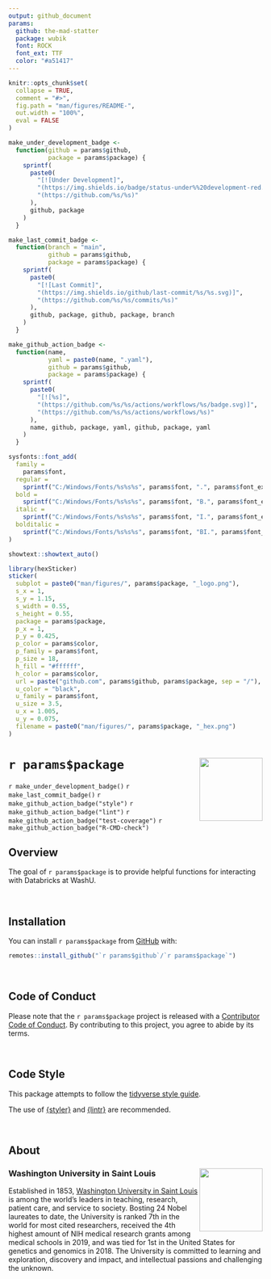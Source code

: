 ```yaml
---
output: github_document
params:
  github: the-mad-statter
  package: wubik
  font: ROCK
  font_ext: TTF
  color: "#a51417"
---
```


<!-- README.md is generated from README.Rmd. Please edit that file -->

```r
knitr::opts_chunk$set(
  collapse = TRUE,
  comment = "#>",
  fig.path = "man/figures/README-",
  out.width = "100%",
  eval = FALSE
)

make_under_development_badge <-
  function(github = params$github,
           package = params$package) {
    sprintf(
      paste0(
        "[![Under Development]",
        "(https://img.shields.io/badge/status-under%%20development-red.svg)]",
        "(https://github.com/%s/%s)"
      ),
      github, package
    )
  }

make_last_commit_badge <-
  function(branch = "main",
           github = params$github,
           package = params$package) {
    sprintf(
      paste0(
        "[![Last Commit]",
        "(https://img.shields.io/github/last-commit/%s/%s.svg)]",
        "(https://github.com/%s/%s/commits/%s)"
      ),
      github, package, github, package, branch
    )
  }

make_github_action_badge <-
  function(name,
           yaml = paste0(name, ".yaml"),
           github = params$github,
           package = params$package) {
    sprintf(
      paste0(
        "[![%s]",
        "(https://github.com/%s/%s/actions/workflows/%s/badge.svg)]",
        "(https://github.com/%s/%s/actions/workflows/%s)"
      ),
      name, github, package, yaml, github, package, yaml
    )
  }
```

```r
sysfonts::font_add(
  family =
    params$font,
  regular =
    sprintf("C:/Windows/Fonts/%s%s%s", params$font, ".", params$font_ext),
  bold =
    sprintf("C:/Windows/Fonts/%s%s%s", params$font, "B.", params$font_ext),
  italic =
    sprintf("C:/Windows/Fonts/%s%s%s", params$font, "I.", params$font_ext),
  bolditalic =
    sprintf("C:/Windows/Fonts/%s%s%s", params$font, "BI.", params$font_ext)
)

showtext::showtext_auto()

library(hexSticker)
sticker(
  subplot = paste0("man/figures/", params$package, "_logo.png"),
  s_x = 1,
  s_y = 1.15,
  s_width = 0.55,
  s_height = 0.55,
  package = params$package,
  p_x = 1,
  p_y = 0.425,
  p_color = params$color,
  p_family = params$font,
  p_size = 18,
  h_fill = "#ffffff",
  h_color = params$color,
  url = paste("github.com", params$github, params$package, sep = "/"),
  u_color = "black",
  u_family = params$font,
  u_size = 3.5,
  u_x = 1.005,
  u_y = 0.075,
  filename = paste0("man/figures/", params$package, "_hex.png")
)
```

# `r params$package` <img src="man/figures/`r params$package`_hex.png" align="right" width="125px" />

<!-- badges: start -->
`r make_under_development_badge()`
`r make_last_commit_badge()`
`r make_github_action_badge("style")`
`r make_github_action_badge("lint")`
`r make_github_action_badge("test-coverage")`
`r make_github_action_badge("R-CMD-check")`
<!-- badges: end -->

## Overview

The goal of ``r params$package`` is to provide helpful functions for interacting with Databricks at WashU.

<br />

## Installation

You can install ``r params$package`` from [GitHub](https://github.com/`r params$github`/`r params$package`) with:

```r
remotes::install_github("`r params$github`/`r params$package`")
```

<br />

## Code of Conduct

Please note that the `r params$package` project is released with a [Contributor Code of Conduct](https://contributor-covenant.org/version/2/0/CODE_OF_CONDUCT.html). By contributing to this project, you agree to abide by its terms.

<br />

## Code Style

This package attempts to follow the [tidyverse style guide](https://style.tidyverse.org/index.html).

The use of [{styler}](https://github.com/r-lib/styler) and [{lintr}](https://github.com/r-lib/lintr) are recommended.

<br />

## About

### Washington University in Saint Louis <img src="man/figures/brookings_seal.png" align="right" width="125px"/>

Established in 1853, [Washington University in Saint Louis](https://www.wustl.edu) is among the world's leaders in teaching, research, patient care, and service to society. Bosting 24 Nobel laureates to date, the University is ranked 7th in the world for most cited researchers, received the 4th highest amount of NIH medical research grants among medical schools in 2019, and was tied for 1st in the United States for genetics and genomics in 2018. The University is committed to learning and exploration, discovery and impact, and intellectual passions and challenging the unknown.
